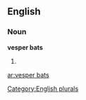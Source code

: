 
==English==

===Noun===
'''vesper bats'''

# {{plural of|[[vesper bat]]}}

[[Category:English plurals]]

[[ar:vesper bats]]
